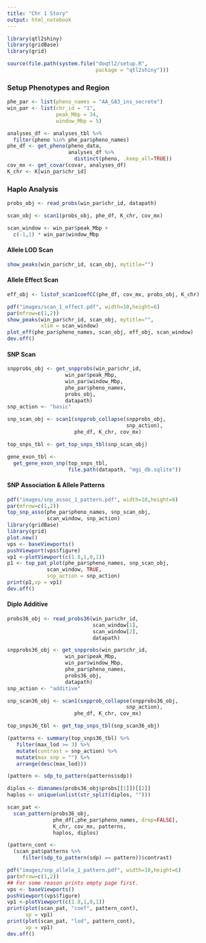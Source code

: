 ```yaml
---
title: "Chr 1 Story"
output: html_notebook
---
```


```r
library(qtl2shiny)
library(gridBase)
library(grid)
```

```r
source(file.path(system.file("doqtl2/setup.R", 
                             package = "qtl2shiny")))
```

### Setup Phenotypes and Region

```r
phe_par <- list(pheno_names = "AA_G83_ins_secrete")
win_par <- list(chr_id = "1",
                peak_Mbp = 34,
                window_Mbp = 5)
```

```r
analyses_df <- analyses_tbl %>%
  filter(pheno %in% phe_par$pheno_names)
phe_df <- get_pheno(pheno_data,
                    analyses_df %>%
                      distinct(pheno, .keep_all=TRUE))
cov_mx <- get_covar(covar, analyses_df)
K_chr <- K[win_par$chr_id]
```

### Haplo Analysis

```r
probs_obj <- read_probs(win_par$chr_id, datapath)
```

```r
scan_obj <- scan1(probs_obj, phe_df, K_chr, cov_mx)
```

```r
scan_window <- win_par$peak_Mbp + 
  c(-1,1) * win_par$window_Mbp
```

#### Allele LOD Scan

```r
show_peaks(win_par$chr_id, scan_obj, mytitle="")
```

#### Allele Effect Scan

```r
eff_obj <- listof_scan1coefCC(phe_df, cov_mx, probs_obj, K_chr)
```

```r
pdf("images/scan_1_effect.pdf", width=10,height=6)
par(mfrow=c(1,2))
show_peaks(win_par$chr_id, scan_obj, mytitle="", 
           xlim = scan_window)
plot_eff(phe_par$pheno_names, scan_obj, eff_obj, scan_window)
dev.off()
```

#### SNP Scan

```r
snpprobs_obj <- get_snpprobs(win_par$chr_id, 
                   win_par$peak_Mbp, 
                   win_par$window_Mbp,
                   phe_par$pheno_names, 
                   probs_obj,
                   datapath)
snp_action <- "basic"
```

```r
snp_scan_obj <- scan1(snpprob_collapse(snpprobs_obj,
                                       snp_action), 
                      phe_df, K_chr, cov_mx)
```

```r
top_snps_tbl <- get_top_snps_tbl(snp_scan_obj)
```

```r
gene_exon_tbl <- 
  get_gene_exon_snp(top_snps_tbl,
                    file.path(datapath, "mgi_db.sqlite"))
```

#### SNP Association & Allele Patterns

```r
pdf("images/snp_assoc_1_pattern.pdf", width=10,height=6)
par(mfrow=c(1,2))
top_snp_asso(phe_par$pheno_names, snp_scan_obj, 
             scan_window, snp_action)
library(gridBase)
library(grid)
plot.new()
vps <- baseViewports()
pushViewport(vps$figure)
vp1 <-plotViewport(c(1.8,1,0,1)) 
p1 <- top_pat_plot(phe_par$pheno_names, snp_scan_obj, 
             scan_window, TRUE,
             snp_action = snp_action)
print(p1,vp = vp1)
dev.off()
```

#### Diplo Additive

```r
probs36_obj <- read_probs36(win_par$chr_id, 
                            scan_window[1],
                            scan_window[2],
                            datapath)
```

```r
snpprobs36_obj <- get_snpprobs(win_par$chr_id, 
                   win_par$peak_Mbp, 
                   win_par$window_Mbp,
                   phe_par$pheno_names, 
                   probs36_obj,
                   datapath)
snp_action <- "additive"
```

```r
snp_scan36_obj <- scan1(snpprob_collapse(snpprobs36_obj,
                                       snp_action), 
                      phe_df, K_chr, cov_mx)
```

```r
top_snps36_tbl <- get_top_snps_tbl(snp_scan36_obj)
```

```r
(patterns <- summary(top_snps36_tbl) %>%
   filter(max_lod >= 3) %>%
   mutate(contrast = snp_action) %>%
   mutate(max_snp = "") %>%
   arrange(desc(max_lod)))
```

```r
(pattern <- sdp_to_pattern(patterns$sdp))
```

```r
diplos <- dimnames(probs36_obj$probs[[1]])[[2]]
haplos <- unique(unlist(str_split(diplos, "")))
```

```r
scan_pat <- 
  scan_pattern(probs36_obj,
               phe_df[,phe_par$pheno_names, drop=FALSE],
               K_chr, cov_mx, patterns,
               haplos, diplos)
```

```r
(pattern_cont <- 
  (scan_pat$patterns %>%
     filter(sdp_to_pattern(sdp) == pattern))$contrast)
```

```r
pdf("images/snp_allele_1_pattern.pdf", width=10,height=6)
par(mfrow=c(1,2))
## For some reason prints empty page first.
vps <- baseViewports()
pushViewport(vps$figure)
vp1 <-plotViewport(c(1.8,1,0,1)) 
print(plot(scan_pat, "coef", pattern_cont),
      vp = vp1)
print(plot(scan_pat, "lod", pattern_cont),
      vp = vp1)
dev.off()
```

